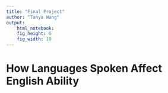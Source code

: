 ```yaml
---
title: "Final Project"
author: "Tanya Wang"
output: 
    html_notebook:
    fig_height: 6
    fig_width: 10
---
```


# How Languages Spoken Affect English Ability